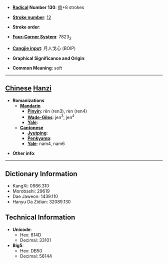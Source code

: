 * '''[[Wiktionary:Chinese radical index| Radical]] Number 130''': [[Wiktionary:Chinese radical index 肉|肉]]+8 strokes

* '''[[Wiktionary:Chinese total strokes index|Stroke number]]''': [[Wiktionary:Chinese total strokes index 12|12]]

* '''Stroke order''': 

* '''[[Wiktionary:Chinese four corner index|Four-Corner System]]''': 7823<sub>2</sub>

* '''[[Wiktionary:Chinese Cangjie index|Cangjie input]]''': 月人戈心 (BOIP)

* '''Graphical Significance and Origin''': 

* '''Common Meaning''': soft

----

== [[Chinese]] [[Hanzi]] ==

* '''Romanizations'''
** '''[[Mandarin]]'''
*** '''[[Pinyin]]''': rěn (ren3), rèn (ren4)
*** '''[[Wade-Giles]]''': jen<sup>3</sup>, jen<sup>4</sup>
*** '''[[Yale]]''': 
** '''[[Cantonese]]'''
*** '''[[Jyutping]]''':
*** '''[[Penkyamp]]''': 
*** '''[[Yale]]''': nam4, nam6

* '''Other info''': 

----

== Dictionary Information ==

* KangXi: 0986.310
* Morobashi: 29619
* Dae Jaweon: 1439.110
* Hanyu Da Zidian: 32089.130

== Technical Information ==

* '''Unicode''':
** Hex: 814D
** Decimal: 33101
* '''Big5''':
** Hex: DB50
** Decimal: 56144